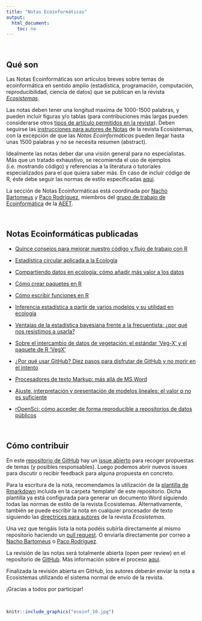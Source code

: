 ```yaml
---
title: "Notas Ecoinformáticas"
output: 
  html_document: 
    toc: no
---
```




<br>

## Qué son {#que-son}

Las Notas Ecoinformáticas son artículos breves sobre temas de ecoinformática en sentido amplio (estadística, programación, computación, reproducibilidad, ciencia de datos) que se publican en la revista [*Ecosistemas*](http://www.revistaecosistemas.net). 

Las notas deben tener una longitud maxima de 1000-1500 palabras, y pueden incluir figuras y/o tablas (para contribuciones más largas pueden considerarse otros [tipos de artículo permitidos en la revista](http://www.revistaecosistemas.net/index.php/ecosistemas/about/submissions#authorGuidelines)). Deben seguirse las [instrucciones para autores de Notas](http://www.revistaecosistemas.net/index.php/ecosistemas/about/submissions#authorGuidelines) de la revista Ecosistemas, con la excepción de que las *Notas Ecoinformáticas* pueden llegar hasta unas 1500 palabras y no se necesita resumen (abstract). 

Idealmente las notas deber dar una visión general para no especialistas. Más que un tratado exhaustivo, se recomienda el uso de ejemplos (i.e. mostrando código) y referencias a la literatura o tutoriales especializados para el que quiera saber más. En caso de incluir código de R, éste debe seguir las normas de estilo especificadas [aquí](http://adv-r.had.co.nz/Style.html).

La sección de Notas Ecoinformáticas está coordinada por [Nacho Bartomeus](https://bartomeuslab.com/) y [Paco Rodríguez](https://frodriguezsanchez.net), miembros del [grupo de trabajo de Ecoinformática](https://ecoinfaeet.github.io/website) de la [AEET](http://www.aeet.org). 


<br>

## Notas Ecoinformáticas publicadas {#notas-publicadas}

- [Quince consejos para mejorar nuestro código y flujo de trabajo con R](https://doi.org/10.7818/ECOS.2129)

- [Estadística circular aplicada a la Ecología](https://doi.org/10.7818/ECOS.1995)

- [Compartiendo datos en ecología: cómo añadir más valor a los datos](https://doi.org/10.7818/ECOS.1838)

- [Cómo crear paquetes en R](https://doi.org/10.7818/ECOS.1948)

- [Cómo escribir funciones en R](https://doi.org/10.7818/ECOS.1880)

- [Inferencia estadística a partir de varios modelos y su utilidad en ecología](https://doi.org/10.7818/ECOS.1699)

- [Ventajas de la estadística bayesiana frente a la frecuentista: ¿por qué nos resistimos a usarla?](https://doi.org/10.7818/ECOS.1591)

- [Sobre el intercambio de datos de vegetación: el estándar ‘Veg-X’ y el paquete de R ‘VegX’](https://doi.org/10.7818/ECOS.1570)

- [¿Por qué usar GitHub? Diez pasos para disfrutar de GitHub y no morir en el intento](https://www.revistaecosistemas.net/index.php/ecosistemas/article/view/1604)

- [Procesadores de texto Markup: más allá de MS Word](https://doi.org/10.7818/ECOS.2017.26-3.14)

- [Ajuste, interpretación y presentación de modelos lineales: el valor p no es suficiente](https://doi.org/10.7818/ECOS.2017.26-2.08)

- [rOpenSci: cómo acceder de forma reproducible a repositorios de datos públicos](https://doi.org/10.7818/ECOS.2017.26-1.20)




<br>

## Cómo contribuir {#como-contribuir}

En este [repositorio de GitHub](https://github.com/ecoinfAEET/Notas_Ecosistemas) hay un [issue abierto](https://github.com/ecoinfAEET/Notas_Ecosistemas/issues/1) para recoger propuestas de temas (y posibles responsables). Luego podemos abrir nuevos issues para discutir o recibir feedback para alguna propuesta en concreto.

Para la escritura de la nota, recomendamos la utilización de la [plantilla de Rmarkdown](https://github.com/ecoinfAEET/Notas_Ecosistemas/tree/master/template) incluida en la carpeta 'template' de este repositorio. Dicha plantilla ya está configurada para generar un documento Word siguiendo todas las normas de estilo de la revista Ecosistemas. Alternativamente, también se puede escribir la nota en cualquier procesador de texto siguiendo las [directrices para autores](http://www.revistaecosistemas.net/index.php/ecosistemas/about/submissions#authorGuidelines) de la revista *Ecosistemas*.

Una vez que tengáis lista la nota podéis subirla directamente al mismo repositorio haciendo un [pull request](https://guides.github.com/activities/forking/). O enviarla directamente por correo a [Nacho Bartomeus](https://bartomeuslab.com/) o [Paco Rodríguez](https://frodriguezsanchez.net).

La revisión de las notas será totalmente abierta (open peer review) en el repositorio de [GitHub](https://github.com/ecoinfAEET/Notas_Ecosistemas). Más información sobre el proceso [aquí](https://github.com/ecoinfAEET/Notas_Ecosistemas/blob/master/Normas_revision_grupal.MD).

Finalizada la revisión abierta en GitHub, los autores deberán enviar la nota a Ecosistemas utilizando el sistema normal de envío de la revista.

¡Gracias a todos por participar!


<br>

```r
knitr::include_graphics("ecoinf_10.jpg")
```